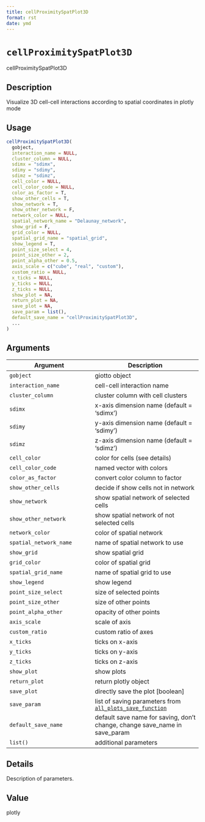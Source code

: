 ```yaml
--- 
title: cellProximitySpatPlot3D 
format: rst 
date: ymd 
--- 
```

# `cellProximitySpatPlot3D`

cellProximitySpatPlot3D


## Description

Visualize 3D cell-cell interactions according to spatial coordinates in plotly mode


## Usage

```r
cellProximitySpatPlot3D(
  gobject,
  interaction_name = NULL,
  cluster_column = NULL,
  sdimx = "sdimx",
  sdimy = "sdimy",
  sdimz = "sdimz",
  cell_color = NULL,
  cell_color_code = NULL,
  color_as_factor = T,
  show_other_cells = T,
  show_network = T,
  show_other_network = F,
  network_color = NULL,
  spatial_network_name = "Delaunay_network",
  show_grid = F,
  grid_color = NULL,
  spatial_grid_name = "spatial_grid",
  show_legend = T,
  point_size_select = 4,
  point_size_other = 2,
  point_alpha_other = 0.5,
  axis_scale = c("cube", "real", "custom"),
  custom_ratio = NULL,
  x_ticks = NULL,
  y_ticks = NULL,
  z_ticks = NULL,
  show_plot = NA,
  return_plot = NA,
  save_plot = NA,
  save_param = list(),
  default_save_name = "cellProximitySpatPlot3D",
  ...
)
```


## Arguments

Argument      |Description
------------- |----------------
`gobject`     |     giotto object
`interaction_name`     |     cell-cell interaction name
`cluster_column`     |     cluster column with cell clusters
`sdimx`     |     x-axis dimension name (default = 'sdimx')
`sdimy`     |     y-axis dimension name (default = 'sdimy')
`sdimz`     |     z-axis dimension name (default = 'sdimz')
`cell_color`     |     color for cells (see details)
`cell_color_code`     |     named vector with colors
`color_as_factor`     |     convert color column to factor
`show_other_cells`     |     decide if show cells not in network
`show_network`     |     show spatial network of selected cells
`show_other_network`     |     show spatial network of not selected cells
`network_color`     |     color of spatial network
`spatial_network_name`     |     name of spatial network to use
`show_grid`     |     show spatial grid
`grid_color`     |     color of spatial grid
`spatial_grid_name`     |     name of spatial grid to use
`show_legend`     |     show legend
`point_size_select`     |     size of selected points
`point_size_other`     |     size of other points
`point_alpha_other`     |     opacity of other points
`axis_scale`     |     scale of axis
`custom_ratio`     |     custom ratio of axes
`x_ticks`     |     ticks on x-axis
`y_ticks`     |     ticks on y-axis
`z_ticks`     |     ticks on z-axis
`show_plot`     |     show plots
`return_plot`     |     return plotly object
`save_plot`     |     directly save the plot [boolean]
`save_param`     |     list of saving parameters from [`all_plots_save_function`](#allplotssavefunction)
`default_save_name`     |     default save name for saving, don't change, change save_name in save_param
`list()`     |     additional parameters


## Details

Description of parameters.


## Value

plotly



